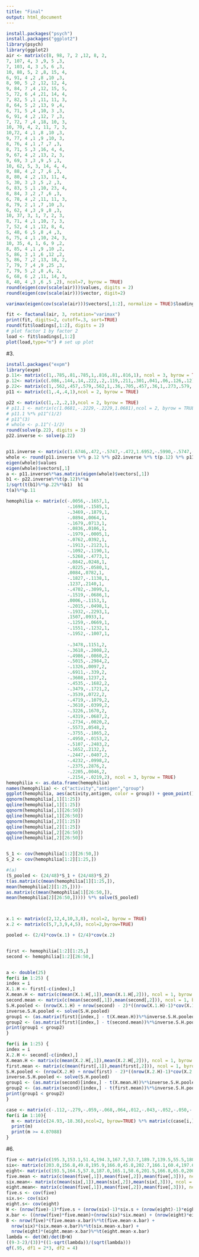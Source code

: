 ```yaml
---
title: "Final"
output: html_document
---
```


```r
install.packages("psych")
install.packages("ggplot2")
library(psych)
library(ggplot2)
air <- matrix(c(8, 98, 7, 2 ,12, 8, 2,
7, 107, 4, 3 ,9, 5 ,3,
7, 103, 4, 3 ,5, 6 ,3,
10, 88, 5, 2 ,8, 15, 4,
6, 91, 4 ,2 ,8 ,10 ,3,
8, 90, 5 ,2 ,12, 12, 4,
9, 84, 7 ,4 ,12, 15, 5,
5, 72, 6 ,4 ,21, 14, 4,
7, 82, 5 ,1 ,11, 11, 3,
8, 64, 5 ,2 ,13, 9 ,4,
6, 71, 5 ,4 ,10, 3 ,3,
6, 91, 4 ,2 ,12, 7 ,3,
7, 72, 7 ,4 ,18, 10, 3,
10, 70, 4, 2, 11, 7, 3,
10,72, 4 ,1 ,8 ,10 ,3,
9, 77, 4 ,1 ,9 ,10, 3,
8, 76, 4 ,1 ,7 ,7 ,3,
8, 71, 5 ,3 ,16, 4, 4,
9, 67, 4 ,2 ,13, 2, 3,
9, 69, 3 ,3 ,9 ,5 ,3,
10, 62, 5, 3, 14, 4, 4,
9, 88, 4 ,2 ,7 ,6 ,3,
8, 80, 4 ,2 ,13, 11, 4,
5, 30, 3 ,3 ,5 ,2 ,3,
6, 83, 5 ,1 ,10, 23, 4,
8, 84, 3 ,2 ,7 ,6 ,3,
6, 78, 4 ,2 ,11, 11, 3,
8, 79, 2 ,1 ,7 ,10 ,3,
6, 62, 4 ,3 ,9 ,8 ,3,
10, 37, 3, 1, 7, 2, 3,
8, 71, 4 ,1 ,10, 7, 3,
7, 52, 4 ,1 ,12, 8, 4,
5, 48, 6 ,5 ,8 ,4 ,3,
6, 75, 4 ,1 ,10, 24, 3,
10, 35, 4, 1, 6, 9 ,2,
8, 85, 4 ,1 ,9 ,10 ,2,
5, 86, 3 ,1 ,6 ,12 ,2,
5, 86, 7 ,2 ,13, 18, 2,
7, 79, 7 ,4 ,9 ,25 ,3,
7, 79, 5 ,2 ,8 ,6, 2,
6, 68, 6 ,2 ,11, 14, 3,
8, 40, 4 ,3 ,6 ,5 ,2), ncol=7, byrow = TRUE)
round(eigen(cov(scale(air)))$values, digits = 2)
round(eigen(cov(scale(air)))$vector, digit=2)

varimax(eigen(cov(scale(air)))$vectors[,1:2], normalize = TRUE)$loadings[,1:2]

fit <- factanal(air, 3, rotation="varimax")
print(fit, digits=2, cutoff=.3, sort=TRUE)
round(fit$loadings[,1:2], digits = 2)
# plot factor 1 by factor 2 
load <- fit$loadings[,1:2] 
plot(load,type="n") # set up plot 
```


#3.
```r
install.packages("expm")
library(expm)
p.11<- matrix(c(1,.785,.81,.785,1,.816,.81,.816,1), ncol = 3, byrow = TRUE)
p.12<- matrix(c(.086,.144,.14,.222,.2,.119,.211,.301,.041,.06,.126,.12), ncol = 4, byrow = TRUE)
p.22<- matrix(c(1,.562,.457,.579,.562,1,.36,.705,.457,.36,1,.273,.579,.705,.273,1),ncol = 4, byrow = TRUE)
p11 <- matrix(c(1,.4,.4,1),ncol = 2, byrow = TRUE)

p22 <- matrix(c(1,.2,.2,1),ncol = 2, byrow = TRUE)
# p11.1 <- matrix(c(1.0681,-.2229,-.2229,1.0681),ncol = 2, byrow = TRUE)
# p11.1 %*% p11^(1/2)
# p11^(3)
# whole <- p.11^(-1/2)
round(solve(p.22), digits = 3)
p22.inverse <- solve(p.22)


p11.inverse <- matrix(c(1.6746,.472,-.5747,-.472,1.6952,-.5990,-.5747,-.599,1.7796), ncol = 3, byrow=TRUE)
whole <- round(p11.inverse %*% p.12 %*% p22.inverse %*% t(p.12) %*% p11.inverse, digits = 6)
eigen(whole)$values
eigen(whole)$vectors[,1]
a <- p11.inverse%*%as.matrix(eigen(whole)$vectors[,1])
b1 <- p22.inverse%*%t(p.12)%*%a
1/sqrt(t(b1)%*%p.22%*%b1)  b1
t(a)%*%p.11
```


```r
hemophilia <- matrix(c(-.0056,-.1657,1,
                       -.1698,-.1585,1,
                       -.3469,-.1879,1,
                       -.0894,.0064,1,
                       -.1679,.0713,1,
                       -.0836,.0106,1,
                       -.1979,-.0005,1,
                       -.0762,.0392,1,
                       -.1913,-.2123,1,
                       -.1092,-.1190,1,
                       -.5268,-.4773,1,
                       -.0842,.0248,1,
                       -.0225,-.0580,1,
                       .0084,.0782,1,
                       -.1827,-.1138,1,
                       .1237,.2140,1,
                       -.4702,-.3099,1,
                       -.1519,-.0686,1,
                       .0006,-.1153,1,
                       -.2015,-.0498,1,
                       -.1932,-.2293,1,
                       .1507,.0933,1,
                       -.1259,-.0669,1,
                       -.1551,-.1232,1,
                       -.1952,-.1007,1,
                       
                       -.3478,.1151,2,
                       -.3618,-.2008,2,
                       -.4986,-.0860,2,
                       -.5015,-.2984,2,
                       -.1326,.0097,2,
                       -.6911,-.339,2,
                       -.3608,.1237,2,
                       -.4535,-.1682,2,
                       -.3479,-.1721,2,
                       -.3539,.0722,2,
                       -.4719,-.1079,2,
                       -.3610,-.0399,2,
                       -.3226,.1670,2,
                       -.4319,-.0687,2,
                       -.2734,-.0020,2,
                       -.5573,.0548,2,
                       -.3755,-.1865,2,
                       -.4950,-.0153,2,
                       -.5107,-.2483,2,
                       -.1652,.2132,2,
                       -.2447,-.0407,2,
                       -.4232,-.0998,2,
                       -.2375,.2876,2,
                       -.2205,.0046,2,
                       -.2154,-.0219,2), ncol = 3, byrow = TRUE)
hemophilia <- as.data.frame(hemophilia)
names(hemophilia) <- c("activity","antigen","group")
ggplot(hemophilia, aes(activity,antigen, color = group)) + geom_point()
qqnorm(hemophilia[,1][1:25])
qqline(hemophilia[,1][1:25])
qqnorm(hemophilia[,1][26:50])
qqline(hemophilia[,1][26:50])
qqnorm(hemophilia[,2][1:25])
qqline(hemophilia[,2][1:25])
qqnorm(hemophilia[,2][26:50])
qqline(hemophilia[,2][26:50])


S_1 <- cov(hemophilia[1:2][26:50,])
S_2 <- cov(hemophilia[1:2][1:25,])

#(a)
(S_pooled <- (24/48)*S_1 + (24/48)*S_2)
t(as.matrix(c(mean(hemophilia[1][1:25,]),
mean(hemophilia[2][1:25,])))-
as.matrix(c(mean(hemophilia[1][26:50,]),
mean(hemophilia[2][26:50,])))) %*% solve(S_pooled)



x.1 <- matrix(c(2,12,4,10,3,8), ncol=2, byrow = TRUE)
x.2 <- matrix(c(5,7,3,9,4,5), ncol=2,byrow=TRUE)

pooled <- (2/4)*cov(x.1) + (2/4)*cov(x.2)


first <- hemophilia[1:2][1:25,]
second <- hemophilia[1:2][26:50,]


a <- double(25)
for(i in 1:25) {
index = i
X.1.H <- first[-c(index),]
X.mean.H <- matrix(c(mean(X.1.H[,1]),mean(X.1.H[,2])), ncol = 1, byrow = TRUE)
second.mean <- matrix(c(mean(second[,1]),mean(second[,2])), ncol = 1, byrow = TRUE)
S.H.pooled <- (nrow(X.1.H) + nrow(second) - 2)*((nrow(X.1.H)-1)*cov(X.1.H) + (nrow(second)-1)*cov(second))
inverse.S.H.pooled <- solve(S.H.pooled)
group1 <- (as.matrix(first)[index,] - t(X.mean.H))%*%inverse.S.H.pooled%*%t(as.matrix(first)[index,] - t(X.mean.H))
group2 <- (as.matrix(first)[index,] - t(second.mean))%*%inverse.S.H.pooled%*%t(as.matrix(first)[index,] - t(second.mean))
print(group1 < group2)
}

for(i in 1:25) {
index = i
X.2.H <- second[-c(index),]
X.mean.H <- matrix(c(mean(X.2.H[,1]),mean(X.2.H[,2])), ncol = 1, byrow = TRUE)
first.mean <- matrix(c(mean(first[,1]),mean(first[,2])), ncol = 1, byrow = TRUE)
S.H.pooled <- (nrow(X.2.H) + nrow(first) - 2)*((nrow(X.2.H)-1)*cov(X.2.H) + (nrow(first)-1)*cov(first))
inverse.S.H.pooled <- solve(S.H.pooled)
group1 <- (as.matrix(second)[index,] - t(X.mean.H))%*%inverse.S.H.pooled%*%t(as.matrix(second)[index,] - t(X.mean.H))
group2 <- (as.matrix(second)[index,] - t(first.mean))%*%inverse.S.H.pooled%*%t(as.matrix(second)[index,] - t(first.mean))
print(group1 < group2)
}

case <- matrix(c(-.112,-.279,-.059,-.068,.064,.012,-.043,-.052,-.050,-.098,-.094,-.113,-.123,-.143,-.011,-.037,-.210,-.090,-.126,-.019), ncol=2, byrow = TRUE)
for(i in 1:10){
  m <- matrix(c(24.93,-18.36),ncol=2, byrow=TRUE) %*% matrix(c(case[i,][1],case[i,][2]),ncol=1, byrow=TRUE)
  print(m)
  print(m >= 4.07088)
}
```

#6. 
```r
five <- matrix(c(195.3,153.1,51.4,194.3,167.7,53.7,189.7,139.5,55.5,180.4,121.1,44.4),ncol = 3, byrow=TRUE)
six<- matrix(c(203.0,156.8,49.8,195.9,166.0,45.8,202.7,166.1,60.4,197.6,161.8,54.1), ncol = 3, byrow=TRUE)
eight<- matrix(c(193.5,164.5,57.8,187.0,165.1,58.6,201.5,166.8,65.0,200.0,173.8,67.2), ncol = 3, byrow=TRUE)
five.mean <- matrix(c(mean(five[,1]),mean(five[,2]),mean(five[,3])), ncol = 1, byrow = TRUE)
six.mean<- matrix(c(mean(six[,1]),mean(six[,2]),mean(six[,3])), ncol = 1, byrow = TRUE)
eight.mean<- matrix(c(mean(five[,1]),mean(five[,2]),mean(five[,3])), ncol = 1, byrow = TRUE)
five.s <- cov(five)
six.s<- cov(six)
eight.s<- cov(eight)
W <- (nrow(five)-1)*five.s + (nrow(six)-1)*six.s + (nrow(eight)-1)*eight.s
x.bar <- ((nrow(five)*five.mean)+(nrow(six)*six.mean) + (nrow(eight)*eight.mean))/(nrow(five)+nrow(six)+nrow(eight))
B <- nrow(five)*(five.mean-x.bar)%*%t(five.mean-x.bar) + 
  nrow(six)*(six.mean-x.bar)%*%t(six.mean-x.bar) + 
  nrow(eight)*(eight.mean-x.bar)%*%t(eight.mean-x.bar)
lambda <- det(W)/det(B+W)
((9-3-2)/(3))*((1-sqrt(lambda))/(sqrt(lambda)))
qf(.95, df1 = 2*3, df2 = 4)
```






































